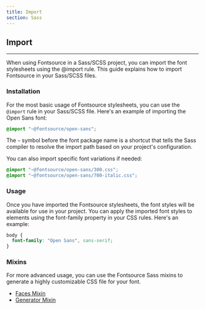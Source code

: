 ```yaml
---
title: Import
section: Sass
---
```


## Import

---

When using Fontsource in a Sass/SCSS project, you can import the font stylesheets using the @import rule. This guide explains how to import Fontsource in your Sass/SCSS files.

### Installation

For the most basic usage of Fontsource stylesheets, you can use the `@import` rule in your Sass/SCSS file. Here's an example of importing the Open Sans font:

```scss
@import "~@fontsource/open-sans";
```

The `~` symbol before the font package name is a shortcut that tells the Sass compiler to resolve the import path based on your project's configuration.

You can also import specific font variations if needed:

```scss
@import "~@fontsource/open-sans/300.css";
@import "~@fontsource/open-sans/700-italic.css";
```

### Usage

Once you have imported the Fontsource stylesheets, the font styles will be available for use in your project. You can apply the imported font styles to elements using the font-family property in your CSS rules. Here's an example:

```scss
body {
  font-family: "Open Sans", sans-serif;
}
```

### Mixins

For more advanced usage, you can use the Fontsource Sass mixins to generate a highly customizable CSS file for your font.

- [Faces Mixin](/getting-started/faces-mixin)
- [Generator Mixin](/getting-started/generator-mixin)
